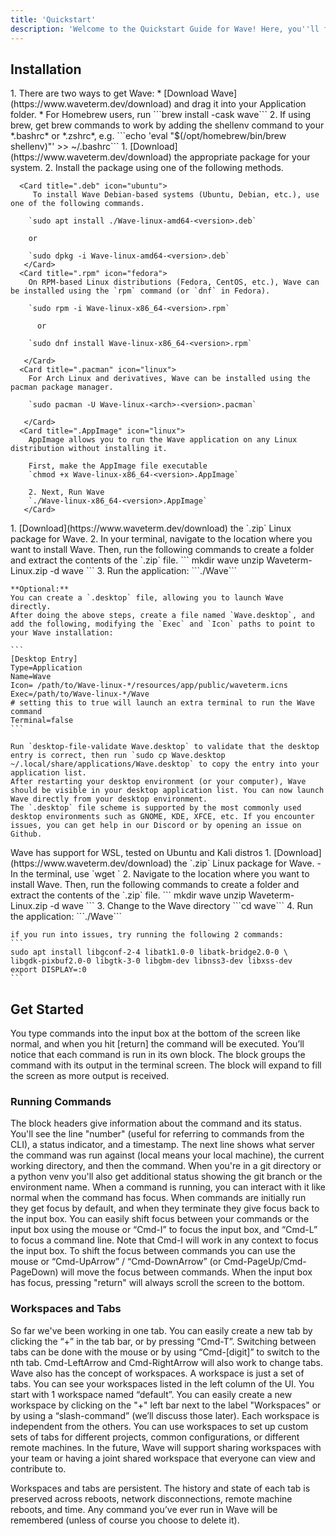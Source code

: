 ```yaml
---
title: 'Quickstart'
description: 'Welcome to the Quickstart Guide for Wave! Here, you''ll find everything you need to get Wave installed on your system, set up your environment, and dive into the basics of using Wave to enhance your command line experience.'
---
```


## Installation
<AccordionGroup>
  <Accordion icon="apple" title="MacOS">
    1. There are two ways to get Wave:
       * [Download Wave](https://www.waveterm.dev/download) and drag it into your Application folder.
       * For Homebrew users, run ```brew install -cask wave```
    2. If using brew, get brew commands to work by adding the shellenv command to your *.bashrc* or *.zshrc*, e.g. ```echo 'eval "$(/opt/homebrew/bin/brew shellenv)"' >> ~/.bashrc```
  </Accordion>
  <Accordion icon="linux" title="Linux (.deb, .rpm, .pacman, .AppImage)">
    1. [Download](https://www.waveterm.dev/download) the appropriate package for your system.
    2. Install the package using one of the following methods.

      <Card title=".deb" icon="ubuntu">
         To install Wave Debian-based systems (Ubuntu, Debian, etc.), use one of the following commands.

        `sudo apt install ./Wave-linux-amd64-<version>.deb`

        or

        `sudo dpkg -i Wave-linux-amd64-<version>.deb`
       </Card>
      <Card title=".rpm" icon="fedora">
        On RPM-based Linux distributions (Fedora, CentOS, etc.), Wave can be installed using the `rpm` command (or `dnf` in Fedora).

        `sudo rpm -i Wave-linux-x86_64-<version>.rpm`
    
          or

        `sudo dnf install Wave-linux-x86_64-<version>.rpm`

       </Card>
      <Card title=".pacman" icon="linux">
        For Arch Linux and derivatives, Wave can be installed using the pacman package manager.

        `sudo pacman -U Wave-linux-<arch>-<version>.pacman`

       </Card>
      <Card title=".AppImage" icon="linux">
        AppImage allows you to run the Wave application on any Linux distribution without installing it. 
    
        First, make the AppImage file executable
        `chmod +x Wave-linux-x86_64-<version>.AppImage`

        2. Next, Run Wave
        `./Wave-linux-x86_64-<version>.AppImage`
       </Card>

  </Accordion>

  <Accordion icon="linux" title="Linux (.zip)">
    1. [Download](https://www.waveterm.dev/download) the `.zip` Linux package for Wave.
    2. In your terminal, navigate to the location where you want to install Wave. Then, run the following commands to create a folder and extract the contents of the `.zip` file.
    ```
    mkdir wave
    unzip Waveterm-Linux.zip -d wave
    ```
    3. Run the application:  ```./Wave```
 
    **Optional:**
    You can create a `.desktop` file, allowing you to launch Wave directly.
    After doing the above steps, create a file named `Wave.desktop`, and add the following, modifying the `Exec` and `Icon` paths to point to your Wave installation:

    ```
    [Desktop Entry]
    Type=Application
    Name=Wave
    Icon= /path/to/Wave-linux-*/resources/app/public/waveterm.icns
    Exec=/path/to/Wave-linux-*/Wave
    # setting this to true will launch an extra terminal to run the Wave command
    Terminal=false
    ```

    Run `desktop-file-validate Wave.desktop` to validate that the desktop entry is correct, then run `sudo cp Wave.desktop ~/.local/share/applications/Wave.desktop` to copy the entry into your application list.
    After restarting your desktop environment (or your computer), Wave should be visible in your desktop application list. You can now launch Wave directly from your desktop environment.
    The `.desktop` file scheme is supported by the most commonly used desktop environments such as GNOME, KDE, XFCE, etc. If you encounter issues, you can get help in our Discord or by opening an issue on Github.
  </Accordion>
  <Accordion icon="windows" title="WSL">
    Wave has support for WSL, tested on Ubuntu and Kali distros
    1. [Download](https://www.waveterm.dev/download) the `.zip` Linux package for Wave.
        - In the terminal, use `wget <DOWNLOAD_URL>`
    2. Navigate to the location where you want to install Wave. Then, run the following commands to create a folder and extract the contents of the `.zip` file.
    ```
    mkdir wave
    unzip Waveterm-Linux.zip -d wave
    ```
    3. Change to the Wave directory ```cd wave```
    4. Run the application:  ```./Wave```

    if you run into issues, try running the following 2 commands:
    ```
    sudo apt install libgconf-2-4 libatk1.0-0 libatk-bridge2.0-0 \
    libgdk-pixbuf2.0-0 libgtk-3-0 libgbm-dev libnss3-dev libxss-dev
    export DISPLAY=:0 
    ```

  </Accordion>

</AccordionGroup>

## Get Started

You type commands into the input box at the bottom of the screen like normal, and when you hit [return] the command will be executed. You’ll notice that each command is run in its own block. The block groups the command with its output in the terminal screen. The block will expand to fill the screen as more output is received.

### Running Commands

<AccordionGroup>
  <Accordion icon="github" title="Command Status">
    The block headers give information about the command and its status. You'll see the line "number" (useful for referring to commands from the CLI), a status indicator, and a timestamp.  The next line shows what server the command was run against (local means your local machine), the current working directory, and then the command.  When you're in a git directory or a python venv you'll also get additional status showing the git branch or the environment name.
  </Accordion>
  <Accordion icon="rectangle-terminal" title="Preview changes">
    When a command is running, you can interact with it like normal when the command has focus. When commands are initially run they get focus by default, and when they terminate they give focus back to the input box. You can easily shift focus between your commands or the input box using the mouse or “Cmd-I” to focus the input box, and “Cmd-L” to focus a command line. Note that Cmd-I will work in any context to focus the input box. To shift the focus between commands you can use the mouse or “Cmd-UpArrow” / “Cmd-DownArrow” (or Cmd-PageUp/Cmd-PageDown) will move the focus between commands.  When the input box has focus, pressing "return" will always scroll the screen to the bottom.
  </Accordion>
</AccordionGroup>

### Workspaces and Tabs

<AccordionGroup>

<Accordion icon="message-bot" title="Create New Tabs">
  So far we've been working in one tab. You can easily create a new tab by clicking the “+” in the tab bar, or by pressing “Cmd-T”. Switching between tabs can be done with the mouse or by using “Cmd-[digit]” to switch to the nth tab. Cmd-LeftArrow and Cmd-RightArrow will also work to change tabs.
</Accordion>
<Accordion icon="rocket" title="Create New Workspace">
  Wave also has the concept of workspaces. A workspace is just a set of tabs. You can see your workspaces listed in the left column of the UI. You start with 1 workspace named “default”. You can easily create a new workspace by clicking on the "+" left bar next to the label "Workspaces" or by using a “slash-command” (we’ll discuss those later). Each workspace is independent from the others. You can use workspaces to set up custom sets of tabs for different projects, common configurations, or different remote machines. In the future, Wave will support sharing workspaces with your team or having a joint shared workspace that everyone can view and contribute to.

Workspaces and tabs are persistent. The history and state of each tab is preserved across reboots, network disconnections, remote machine reboots, and time. Any command you’ve ever run in Wave will be remembered (unless of course you choose to delete it).
  </Accordion>
</AccordionGroup>
